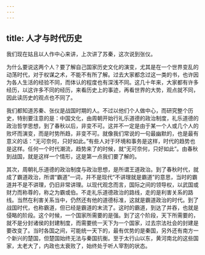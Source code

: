 ```yaml
---
---
---
```

title: 人才与时代历史
---




我们现在姑且以人作中心来讲，上次讲了苏秦，这次说到张仪。

为什么要说这两个人？要了解自己国家历史文化的演变，尤其是在一个世界变乱的动荡时代，对于权谋之术，不能不有所了解。过去大家都念过这一类的书，也许因为各人生活的经验不同，而体认的程度也有深浅不同。这几十年来，大家都有许多经历，以这许多不同的经历，来看历史上的事迹，再看世界的大势，观点就不同，因此读历史的观点也不同了。

我们都知道苏秦、张仪是战国时期的人。不过以他们个人做中心，而研究整个历史，特别要注意的是：中国文化，由周朝开始行礼乐道德的政治制度，礼乐道德的政治哲学思想，到了春秋以后，非变不可。这并不一定是由于某一个人或几个人的败坏而演变，而是时势所趋，非变不可。就像我们常说的一句最幽默的，也是最有意义的话：“无可奈何，只好如此。”有些人对于环境和事务是这样，时代的趋势也是这样。任何一个时代潮流，趋势来了的时候，就“无可奈何，只好如此”。由春秋到战国，就是这样一个情形，这是第一点我们要了解的。

其次，周朝礼乐道德的政治制度与政治思想，是所谓王道政治。到了春秋时代，就成了霸道政治，所谓“霸道”一词，并不是现代“不讲理就是霸道”的意思，当时的霸道并不是不讲理，仍旧非常讲理。以现代观念而言，国际之间的领导权，以武国或财力而称尊的，称之为霸或伯。不走礼乐道德政治的路线，走的是利害关系的路线。当然在利害关系当中，仍然还有他的道德标准，这就是霸道政治的时代。到了战国时代，也称霸道，但已经是霸道的末流了。这时的霸道，到达了并吞，也就是侵略的阶段。这个时候，一个国家所需要的是强。到了这个阶段，天下所需要的，就不是分封诸侯的封建制度，而需要统一天下为一个国家，过去宗法社会的封建是要改变了。当时各国之间，可能统一天下的，最有优势的是秦国，另外还有南方一个新兴的楚国，但楚国始终无法与秦国抗衡。至于太行山以东，黄河南北的这些国家，太老大了，内政也太衰败了，始终处于听人宰割的状态。
